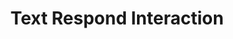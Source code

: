 ---
title: Text Respond Interaction
openapi-schema: respond
description: |
    This is an event developers may broadcast to Tavus.

    By broadcasting this event, you are able to send text that the replica will to respond to. The text you provide in the event will essentially be treated as the user transcript, and will be responded to as if the user had uttered those phrases during conversation.
---
